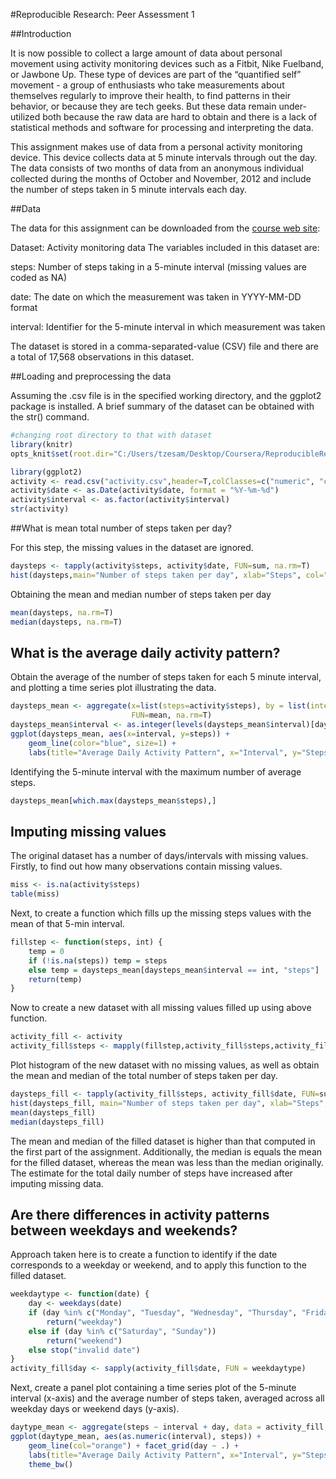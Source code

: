 #Reproducible Research: Peer Assessment 1



##Introduction

It is now possible to collect a large amount of data about personal movement using activity monitoring devices such as a Fitbit, Nike Fuelband, or Jawbone Up. These type of devices are part of the "quantified self" movement - a group of enthusiasts who take measurements about themselves regularly to improve their health, to find patterns in their behavior, or because they are tech geeks. But these data remain under-utilized both because the raw data are hard to obtain and there is a lack of statistical methods and software for processing and interpreting the data.

This assignment makes use of data from a personal activity monitoring device. This device collects data at 5 minute intervals through out the day. The data consists of two months of data from an anonymous individual collected during the months of October and November, 2012 and include the number of steps taken in 5 minute intervals each day.


##Data

The data for this assignment can be downloaded from the [course web site](https://d396qusza40orc.cloudfront.net/repdata%2Fdata%2Factivity.zip):

Dataset: Activity monitoring data
The variables included in this dataset are:

steps: Number of steps taking in a 5-minute interval (missing values are coded as NA)

date: The date on which the measurement was taken in YYYY-MM-DD format

interval: Identifier for the 5-minute interval in which measurement was taken

The dataset is stored in a comma-separated-value (CSV) file and there are a total of 17,568 observations in this dataset.


##Loading and preprocessing the data

Assuming the .csv file is in the specified working directory, and the ggplot2 package is installed.
A brief summary of the dataset can be obtained with the str() command.

``` r
#changing root directory to that with dataset
library(knitr)
opts_knit$set(root.dir="C:/Users/tzesam/Desktop/Coursera/ReproducibleResearch/Data")
```

```r
library(ggplot2)
activity <- read.csv("activity.csv",header=T,colClasses=c("numeric", "character", "numeric"))
activity$date <- as.Date(activity$date, format = "%Y-%m-%d")
activity$interval <- as.factor(activity$interval)
str(activity)
```


##What is mean total number of steps taken per day?

For this step, the missing values in the dataset are ignored.

```r
daysteps <- tapply(activity$steps, activity$date, FUN=sum, na.rm=T)
hist(daysteps,main="Number of steps taken per day", xlab="Steps", col="blue",breaks=10)
```

Obtaining the mean and median number of steps taken per day

```r
mean(daysteps, na.rm=T)
median(daysteps, na.rm=T)
```


## What is the average daily activity pattern?

Obtain the average of the number of steps taken for each 5 minute interval, and 
plotting a time series plot illustrating the data.

``` r
daysteps_mean <- aggregate(x=list(steps=activity$steps), by = list(interval=activity$interval),
                           FUN=mean, na.rm=T)
daysteps_mean$interval <- as.integer(levels(daysteps_mean$interval)[daysteps_mean$interval])
ggplot(daysteps_mean, aes(x=interval, y=steps)) +   
    geom_line(color="blue", size=1) +  
    labs(title="Average Daily Activity Pattern", x="Interval", y="Steps")
```

Identifying the 5-minute interval with the maximum number of average steps.

``` r
daysteps_mean[which.max(daysteps_mean$steps),]
```


## Imputing missing values

The original dataset has a number of days/intervals with missing values.
Firstly, to find out how many observations contain missing values.

```r
miss <- is.na(activity$steps)
table(miss)
```

Next, to create a function which fills up the missing steps values with the mean
of that 5-min interval.

```r
fillstep <- function(steps, int) {
    temp = 0
    if (!is.na(steps)) temp = steps
    else temp = daysteps_mean[daysteps_mean$interval == int, "steps"]
    return(temp)
}
```

Now to create a new dataset with all missing values filled up using above function.

```r
activity_fill <- activity
activity_fill$steps <- mapply(fillstep,activity_fill$steps,activity_fill$interval)
```

Plot histogram of the new dataset with no missing values, as well as obtain the mean
and median of the total number of steps taken per day.

```r
daysteps_fill <- tapply(activity_fill$steps, activity_fill$date, FUN=sum, na.rm=T)
hist(daysteps_fill, main="Number of steps taken per day", xlab="Steps",col="green",breaks=10)
mean(daysteps_fill)
median(daysteps_fill)
```

The mean and median of the filled dataset is higher than that computed in the first part of the assignment. Additionally, the median is equals the mean for the filled dataset, whereas the mean was less than the median originally. The estimate for the total daily number of steps have increased after imputing missing data.


## Are there differences in activity patterns between weekdays and weekends?

Approach taken here is to create a function to identify if the date corresponds to a weekday 
or weekend, and to apply this function to the filled dataset.

```r
weekdaytype <- function(date) {
    day <- weekdays(date)
    if (day %in% c("Monday", "Tuesday", "Wednesday", "Thursday", "Friday")) 
        return("weekday") 
    else if (day %in% c("Saturday", "Sunday")) 
        return("weekend")
    else stop("invalid date")
}
activity_fill$day <- sapply(activity_fill$date, FUN = weekdaytype)
```

Next, create a panel plot containing a time series plot of the 5-minute interval (x-axis) and the average number of steps taken, averaged across all weekday days or weekend days (y-axis).

```r
daytype_mean <- aggregate(steps ~ interval + day, data = activity_fill, mean)
ggplot(daytype_mean, aes(as.numeric(interval), steps)) +
    geom_line(col="orange") + facet_grid(day ~ .) + 
    labs(title="Average Daily Activity Pattern", x="Interval", y="Steps") +
    theme_bw()
```